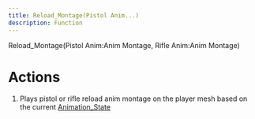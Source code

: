 ```yaml
---
title: Reload_Montage(Pistol Anim...)
description: Function
---
```


Reload_Montage(Pistol Anim:Anim Montage, Rifle Anim:Anim Montage)

# Actions

1. Plays pistol or rifle reload anim montage on the player mesh based on the current [Animation_State](/enums/Animation_State)